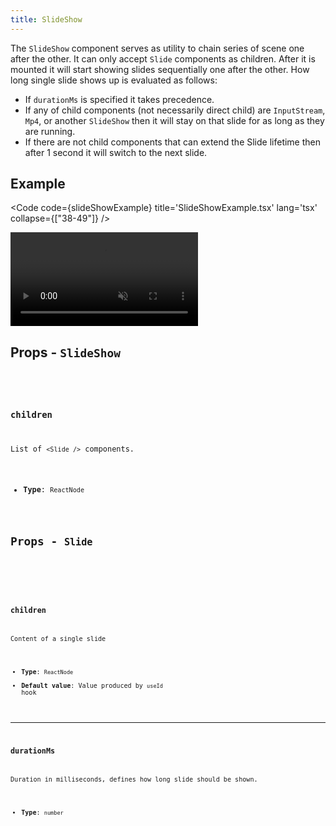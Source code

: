 ```yaml
---
title: SlideShow
---
```


The `SlideShow` component serves as utility to chain series of scene one after the other. It can only accept `Slide` components as children.
After it is mounted it will start showing slides sequentially one after the other. How long single slide shows up is evaluated as follows:
- If `durationMs` is specified it takes precedence.
- If any of child components (not necessarily direct child) are `InputStream`, `Mp4`, or another `SlideShow` then it will stay on that slide for as long as they are running.
- If there are not child components that can extend the Slide lifetime then after 1 second it will switch to the next slide.

## Example

<Code code={slideShowExample} title='SlideShowExample.tsx' lang='tsx' collapse={["38-49"]} />

<CollapsibleDetails summaryTitle='Output'>
  <video autoplay loop muted src={ExampleImage} alt="example output" />
</CollapsibleDetails>

## Props - `SlideShow`

<CollapsibleDetails summaryTitle='Type definitions' open>
<Code code={`
type SlideShowProps = {
    children?: ReactNode;
}
`} lang='tsx' />
</CollapsibleDetails>

### children
List of `<Slide />` components.

- **Type**: `ReactNode`

## Props - `Slide`

<CollapsibleDetails summaryTitle='Type definitions' open>
<Code code={`
type SlideProps = {
    children: ReactNode;
    durationMs?: number;
}
`} lang='tsx' />
</CollapsibleDetails>

### children
Content of a single slide

- **Type**: `ReactNode`
- **Default value**: Value produced by `useId` hook

---

### durationMs 
Duration in milliseconds, defines how long slide should be shown.

- **Type**: `number`
